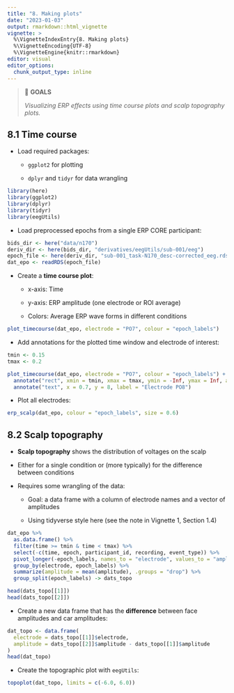 ```yaml
---
title: "8. Making plots"
date: "2023-01-03"
output: rmarkdown::html_vignette
vignette: >
  %\VignetteIndexEntry{8. Making plots}
  %\VignetteEncoding{UTF-8}
  %\VignetteEngine{knitr::rmarkdown}
editor: visual
editor_options:
  chunk_output_type: inline
---
```


> 🎯 **GOALS**
>
> *Visualizing ERP effects using time course plots and scalp topography plots.*

## 8.1 Time course

-   Load required packages:

    -   `ggplot2` for plotting

    -   `dplyr` and `tidyr` for data wrangling

```r
library(here)
library(ggplot2)
library(dplyr)
library(tidyr)
library(eegUtils)
```

-   Load preprocessed epochs from a single ERP CORE participant:

```r
bids_dir <- here("data/n170")
deriv_dir <- here(bids_dir, "derivatives/eegUtils/sub-001/eeg")
epoch_file <- here(deriv_dir, "sub-001_task-N170_desc-corrected_eeg.rds")
dat_epo <- readRDS(epoch_file)
```

-   Create a **time course plot**:

    -   x-axis: Time

    -   y-axis: ERP amplitude (one electrode or ROI average)

    -   Colors: Average ERP wave forms in different conditions

```r
plot_timecourse(dat_epo, electrode = "PO7", colour = "epoch_labels")
```

-   Add annotations for the plotted time window and electrode of interest:

```r
tmin <- 0.15
tmax <- 0.2

plot_timecourse(dat_epo, electrode = "PO7", colour = "epoch_labels") +
  annotate("rect", xmin = tmin, xmax = tmax, ymin = -Inf, ymax = Inf, alpha = 0.2) +
  annotate("text", x = 0.7, y = 8, label = "Electrode PO8")
```

-   Plot all electrodes:

```r
erp_scalp(dat_epo, colour = "epoch_labels", size = 0.6)
```

## 8.2 Scalp topography

-   **Scalp topography** shows the distribution of voltages on the scalp

-   Either for a single condition or (more typically) for the difference between conditions

-   Requires some wrangling of the data:

    -   Goal: a data frame with a column of electrode names and a vector of amplitudes

    -   Using tidyverse style here (see the note in Vignette 1, Section 1.4)

```r
dat_epo %>%
  as.data.frame() %>%
  filter(time >= tmin & time < tmax) %>%
  select(-c(time, epoch, participant_id, recording, event_type)) %>%
  pivot_longer(-epoch_labels, names_to = "electrode", values_to = "amplitude") %>%
  group_by(electrode, epoch_labels) %>%
  summarize(amplitude = mean(amplitude), .groups = "drop") %>%
  group_split(epoch_labels) -> dats_topo

head(dats_topo[[1]])
head(dats_topo[[2]])
```

-   Create a new data frame that has the **difference** between face amplitudes and car amplitudes:

```r
dat_topo <- data.frame(
  electrode = dats_topo[[1]]$electrode,
  amplitude = dats_topo[[2]]$amplitude - dats_topo[[1]]$amplitude
)
head(dat_topo)
```

-   Create the topographic plot with `eegUtils`:

```r
topoplot(dat_topo, limits = c(-6.0, 6.0))
```
